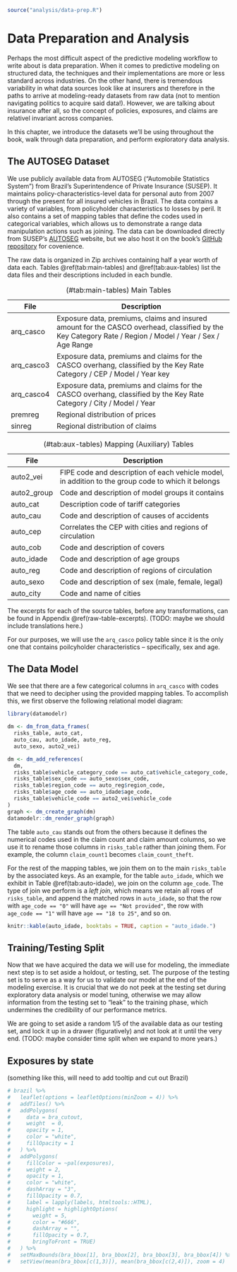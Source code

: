 ```r
source("analysis/data-prep.R")
```

# Data Preparation and Analysis

Perhaps the most difficult aspect of the predictive modeling workflow to write about is data preparation. When it comes to predictive modeling on structured data, the techniques and their implementations are more or less standard across industries. On the other hand, there is tremendous variability in what data sources look like at insurers and therefore in the paths to arrive at modeling-ready datasets from raw data (not to mention navigating politics to acquire said data!). However, we are talking about insurance after all, so the concept of policies, exposures, and claims are relativel invariant across companies.

In this chapter, we introduce the datasets we'll be using throughout the book, walk through data preparation, and perform exploratory data analysis.

## The AUTOSEG Dataset {#autoseg}

We use publicly available data from AUTOSEG ("Automobile Statistics System") from Brazil's Superintendence of Private Insurance (SUSEP). It maintains policy-characteristics-level data for personal auto from 2007 through the present for all insured vehicles in Brazil. The data contains a variety of variables, from policyholder characteristics to losses by peril. It also contains a set of mapping tables that define the codes used in categorical variables, which allows us to demonstrate a range data manipulation actions such as joining. The data can be downloaded directly from SUSEP's [AUTOSEG](http://www2.susep.gov.br/menuestatistica/Autoseg/principal.aspx) website, but we also host it on the book's [GitHub repository](https://github.com/kasaai/pc-pricing-tutorial) for covenience.

The raw data is organized in Zip archives containing half a year worth of data each. Tables \@ref(tab:main-tables) and \@ref(tab:aux-tables) list the data files and their descriptions included in each bundle.

Table: (\#tab:main-tables) Main Tables

| File      | Description                                                          |
|-----------|----------------------------------------------------------------------|
| arq_casco | Exposure data, premiums, claims and insured amount for the CASCO overhead, classified by the Key Category Rate / Region / Model / Year / Sex / Age Range |
| arq_casco3| Exposure data, premiums and claims for the CASCO overhang, classified by the Key Rate Category / CEP / Model / Year key |
|arq_casco4 | Exposure data, premiums and claims for the CASCO overhang, classified by the Key Rate Category / City / Model / Year |
| premreg   | Regional distribution of prices |
| sinreg    | Regional distribution of claims |

Table: (\#tab:aux-tables) Mapping (Auxiliary) Tables

| File        | Description                                                          |
|-------------|----------------------------------------------------------------------|
| auto2_vei   | FIPE code and description of each vehicle model, in addition to the group code to which it belongs |
| auto2_group | Code and description of model groups it contains                     |
| auto_cat    | Description code of tariff categories                                |
| auto_cau    | Code and description of causes of accidents                          |
| auto_cep    | Correlates the CEP with cities and regions of circulation            |
| auto_cob    | Code and description of covers                                       |
| auto_idade  | Code and description of age groups                                   |
| auto_reg    | Code and description of regions of circulation                       |
| auto_sexo   | Code and description of sex (male, female, legal)                    |
| auto_city   | Code and name of cities                                              |


The excerpts for each of the source tables, before any transformations, can be found in Appendix \@ref(raw-table-excerpts). (TODO: maybe we should include translations here.)

For our purposes, we will use the `arq_casco` policy table since it is the only one that contains poilcyholder characteristics -- specifically, sex and age.

## The Data Model

We see that there are a few categorical columns in `arq_casco` with codes that we need to decipher using the provided mapping tables. To accomplish this, we first observe the following relational model diagram:

```r
library(datamodelr)

dm <- dm_from_data_frames(
  risks_table, auto_cat,
  auto_cau, auto_idade, auto_reg,
  auto_sexo, auto2_vei)

dm <- dm_add_references(
  dm,
  risks_table$vehicle_category_code == auto_cat$vehicle_category_code,
  risks_table$sex_code == auto_sexo$sex_code,
  risks_table$region_code == auto_reg$region_code,
  risks_table$age_code == auto_idade$age_code,
  risks_table$vehicle_code == auto2_vei$vehicle_code
)
graph <- dm_create_graph(dm)
datamodelr::dm_render_graph(graph)
```

The table `auto_cau` stands out from the others because it defines the numerical codes used in the claim count and claim amount columns, so we use it to rename those columns in `risks_table` rather than joining them. For example, the column `claim_count1` becomes `claim_count_theft`.

For the rest of the mapping tables, we join them on to the main `risks_table` by the associated keys. As an example, for the table `auto_idade`, which we exhibit in Table \@ref(tab:auto-idade), we join on the column `age_code`. The type of join we perform is a *left join*, which means we retain all rows of `risks_table`, and append the matched rows in `auto_idade`, so that the row with `age_code == "0"` will have `age == "Not provided"`, the row with `age_code == "1"` will have `age == "18 to 25"`, and so on.

```r
knitr::kable(auto_idade, booktabs = TRUE, caption = "auto_idade.")
```

## Training/Testing Split

Now that we have acquired the data we will use for modeling, the immediate next step is to set aside a holdout, or testing, set. The purpose of the testing set is to serve as a way for us to validate our model at the end of the modeling exercise. It is crucial that we do not peek at the testing set during exploratory data analysis or model tuning, otherwise we may allow information from the testing set to "leak" to the training phase, which undermines the credibility of our performance metrics.

We are going to set aside a random 1/5 of the available data as our testing set, and lock it up in a drawer (figuratively) and not look at it until the very end. (TODO: maybe consider time split when we expand to more years.)

## Exposures by state

(something like this, will need to add tooltip and cut out Brazil)

```r
# brazil %>%
#   leaflet(options = leafletOptions(minZoom = 4)) %>%
#   addTiles() %>%
#   addPolygons(
#     data = bra_cutout,
#     weight  = 0,
#     opacity = 1,
#     color = "white",
#     fillOpacity = 1
#   ) %>%
#   addPolygons(
#     fillColor = ~pal(exposures),
#     weight = 2,
#     opacity = 1,
#     color = "white",
#     dashArray = "3",
#     fillOpacity = 0.7,
#     label = lapply(labels, htmltools::HTML),
#     highlight = highlightOptions(
#       weight = 5,
#       color = "#666",
#       dashArray = "",
#       fillOpacity = 0.7,
#       bringToFront = TRUE)
#   ) %>%
#   setMaxBounds(bra_bbox[1], bra_bbox[2], bra_bbox[3], bra_bbox[4]) %>%
#   setView(mean(bra_bbox[c(1,3)]), mean(bra_bbox[c(2,4)]), zoom = 4)
```
<!-- The `.gpkg` files for drawing state boundaries can be downloaded from [https://biogeo.ucdavis.edu/data/gadm3.6/gpkg/gadm36_BRA_gpkg.zip](https://biogeo.ucdavis.edu/data/gadm3.6/gpkg/gadm36_BRA_gpkg.zip). See [https://gadm.org/download_country_v3.html](https://gadm.org/download_country_v3.html) for details. -->